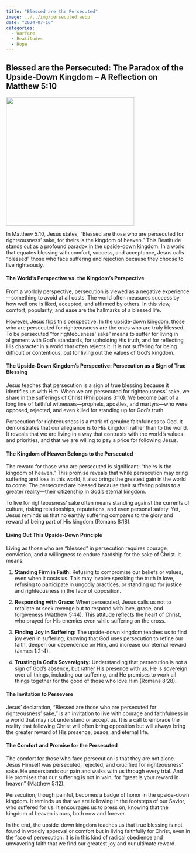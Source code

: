 ```yaml
---
title: "Blessed are the Persecuted"
image: ../../img/persecuted.webp
date: "2024-07-16"
categories:
  - Warfare
  - Beatitudes
  - Hope
---
```


## Blessed are the Persecuted: The Paradox of the Upside-Down Kingdom – A Reflection on Matthew 5:10

![](../../img/persecuted.webp){fig-align="center" width="350"}

In Matthew 5:10, Jesus states, “Blessed are those who are persecuted for righteousness’ sake, for theirs is the kingdom of heaven.” This Beatitude stands out as a profound paradox in the upside-down kingdom. In a world that equates blessing with comfort, success, and acceptance, Jesus calls "blessed" those who face suffering and rejection because they choose to live righteously.

#### The World’s Perspective vs. the Kingdom’s Perspective

From a worldly perspective, persecution is viewed as a negative experience—something to avoid at all costs. The world often measures success by how well one is liked, accepted, and affirmed by others. In this view, comfort, popularity, and ease are the hallmarks of a blessed life.

However, Jesus flips this perspective. In the upside-down kingdom, those who are persecuted for righteousness are the ones who are truly blessed. To be persecuted “for righteousness’ sake” means to suffer for living in alignment with God’s standards, for upholding His truth, and for reflecting His character in a world that often rejects it. It is not suffering for being difficult or contentious, but for living out the values of God’s kingdom.

#### The Upside-Down Kingdom’s Perspective: Persecution as a Sign of True Blessing

Jesus teaches that persecution is a sign of true blessing because it identifies us with Him. When we are persecuted for righteousness’ sake, we share in the sufferings of Christ (Philippians 3:10). We become part of a long line of faithful witnesses—prophets, apostles, and martyrs—who were opposed, rejected, and even killed for standing up for God's truth.

Persecution for righteousness is a mark of genuine faithfulness to God. It demonstrates that our allegiance is to His kingdom rather than to the world. It reveals that we are living in a way that contrasts with the world’s values and priorities, and that we are willing to pay a price for following Jesus.

#### The Kingdom of Heaven Belongs to the Persecuted

The reward for those who are persecuted is significant: “theirs is the kingdom of heaven.” This promise reveals that while persecution may bring suffering and loss in this world, it also brings the greatest gain in the world to come. The persecuted are blessed because their suffering points to a greater reality—their citizenship in God’s eternal kingdom.

To live for righteousness’ sake often means standing against the currents of culture, risking relationships, reputations, and even personal safety. Yet, Jesus reminds us that no earthly suffering compares to the glory and reward of being part of His kingdom (Romans 8:18).

#### Living Out This Upside-Down Principle

Living as those who are “blessed” in persecution requires courage, conviction, and a willingness to endure hardship for the sake of Christ. It means:

1.  **Standing Firm in Faith:** Refusing to compromise our beliefs or values, even when it costs us. This may involve speaking the truth in love, refusing to participate in ungodly practices, or standing up for justice and righteousness in the face of opposition.

2.  **Responding with Grace:** When persecuted, Jesus calls us not to retaliate or seek revenge but to respond with love, grace, and forgiveness (Matthew 5:44). This attitude reflects the heart of Christ, who prayed for His enemies even while suffering on the cross.

3.  **Finding Joy in Suffering:** The upside-down kingdom teaches us to find joy even in suffering, knowing that God uses persecution to refine our faith, deepen our dependence on Him, and increase our eternal reward (James 1:2-4).

4.  **Trusting in God’s Sovereignty:** Understanding that persecution is not a sign of God’s absence, but rather His presence with us. He is sovereign over all things, including our suffering, and He promises to work all things together for the good of those who love Him (Romans 8:28).

#### The Invitation to Persevere

Jesus’ declaration, “Blessed are those who are persecuted for righteousness’ sake,” is an invitation to live with courage and faithfulness in a world that may not understand or accept us. It is a call to embrace the reality that following Christ will often bring opposition but will always bring the greater reward of His presence, peace, and eternal life.

#### The Comfort and Promise for the Persecuted

The comfort for those who face persecution is that they are not alone. Jesus Himself was persecuted, rejected, and crucified for righteousness’ sake. He understands our pain and walks with us through every trial. And He promises that our suffering is not in vain, for “great is your reward in heaven” (Matthew 5:12).

Persecution, though painful, becomes a badge of honor in the upside-down kingdom. It reminds us that we are following in the footsteps of our Savior, who suffered for us. It encourages us to press on, knowing that the kingdom of heaven is ours, both now and forever.

In the end, the upside-down kingdom teaches us that true blessing is not found in worldly approval or comfort but in living faithfully for Christ, even in the face of persecution. It is in this kind of radical obedience and unwavering faith that we find our greatest joy and our ultimate reward.
